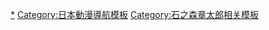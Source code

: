 {{navbox
|name = 人造人009
|title = [[人造人009|<span style="color:#fff;">人造人009</span>]]
|titlestyle = background:#d94a49; color:#fff;
|groupstyle = background:#f9c166;
|group1 = 作品传播
|list1 = [[人造人009 (动画)|テレビアニメ]] - [[009 RE:CYBORG|RE:CYBORG]] - {{tsl|ja|2012 009 conclusion GOD'S WAR|GOD'S WAR}} - {{tsl|ja|サイボーグ009VSデビルマン}}
|group2 = 登場人物
|list2 = {{tsl|ja|サイボーグ009の登場人物|一覧}}
|group3 = 用語
|list3 = {{tsl|ja|加速装置}} - {{tsl|ja|スーパーガン}}
|group4 = 乐曲
|list4 = {{tsl|ja|サイボーグ009 (曲)|サイボーグ009}} - {{tsl|ja|誰がために}} - [[Lights (專輯)|What's the justice?]] - {{tsl|ja|genesis of next}} - {{tsl|ja|touch me,kiss me|I do}}
|group5 = 相关作品
|list5 = [[009-1]] - {{tsl|ja|ヒーローズ・カムバック}} - [[怪人同盟]] - [[鬼面騎士]] - {{tsl|ja|ストリートファイター オンライン マウスジェネレーション}}
|group6 = 相关条目
|list6 = [[石之森章太郎]] - {{tsl|ja|小野寺丈}} - [[秋田書店]] - [[Media Factory]] - [[角川書店]] - [[讲谈社]] - [[小學館]] - [[东映动画]] - [[東映]] - [[日昇]] - ビーメディア　/ [[Actas]]<br />[[朝日電視台]] - [[東京電視台]] - {{tsl|ja|テレビ朝日系列金曜夜7時台枠のアニメ|テレ朝金曜19時台アニメ}} - {{tsl|ja|テレビ朝日系列日曜夕方6時台枠のアニメ|テレ朝日曜18時台アニメ}} - {{tsl|ja|テレビ朝日系列火曜夜7時台枠のアニメ|テレ朝火曜19時台アニメ}}
}}<noinclude>
{{DEFAULTSORT:Saibōgu Zero-Zero-Nain}}
[[Category:人造人009|*]]
[[Category:日本動漫導航模板]]
[[Category:石之森章太郎相关模板]]
</noinclude>